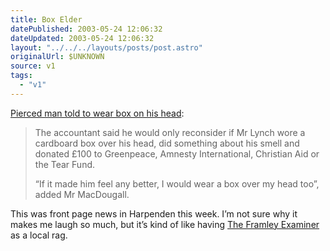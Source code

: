```yaml
---
title: Box Elder
datePublished: 2003-05-24 12:06:32
dateUpdated: 2003-05-24 12:06:32
layout: "../../../layouts/posts/post.astro"
originalUrl: $UNKNOWN
source: v1
tags:
  - "v1"
---
```


[Pierced man told to wear box on his head][1]:

> The accountant said he would only reconsider if Mr Lynch wore a cardboard box over his head, did something about his smell and donated &pound;100 to Greenpeace, Amnesty International, Christian Aid or the Tear Fund.
>
> &#8220;If it made him feel any better, I would wear a box over my head too&#8221;, added Mr MacDougall.

This was front page news in Harpenden this week. I&#8217;m not sure why it makes me laugh so much, but it&#8217;s kind of like having [The Framley Examiner][2] as a local rag.

[1]: http://www.stalbansobserver.co.uk/news/display.var.731642.index.pierced_man_told_to_wear_box_on_his_head.html "St Albans Observer: Pierced Man Told to Wear Box on His Head"
[2]: http://www.framleyexaminer.com/
